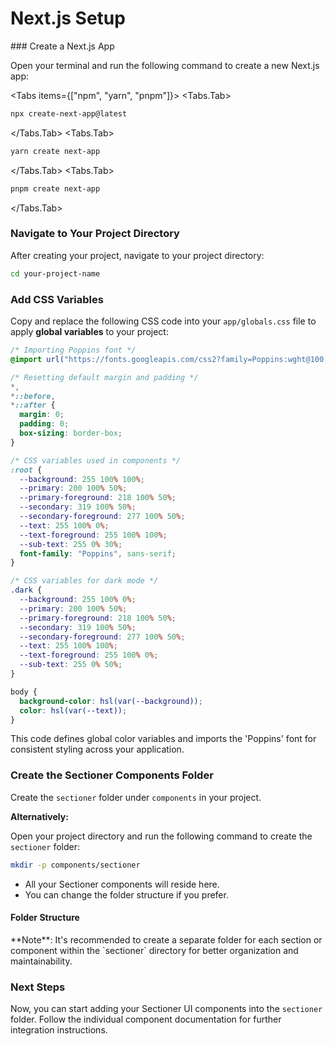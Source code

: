 # Next.js Setup


<Steps>
### Create a Next.js App

Open your terminal and run the following command to create a new Next.js app:

<Tabs items={["npm", "yarn", "pnpm"]}>
  <Tabs.Tab>
  ```bash copy
  npx create-next-app@latest
  ```
  </Tabs.Tab>
  <Tabs.Tab>
  ```bash copy
  yarn create next-app
  ```
  </Tabs.Tab>
  <Tabs.Tab>
  ```bash copy
  pnpm create next-app
  ```
  </Tabs.Tab>
</Tabs>

### Navigate to Your Project Directory

After creating your project, navigate to your project directory:

```bash copy
cd your-project-name
```

### Add CSS Variables

Copy and replace the following CSS code into your `app/globals.css` file to apply **global variables** to your project:

```css showLineNumbers filename="globals.css" copy
/* Importing Poppins font */
@import url("https://fonts.googleapis.com/css2?family=Poppins:wght@100;200;300;400;500;600;700;800;900&display=swap");

/* Resetting default margin and padding */
*,
*::before,
*::after {
  margin: 0;
  padding: 0;
  box-sizing: border-box;
}

/* CSS variables used in components */
:root {
  --background: 255 100% 100%;
  --primary: 200 100% 50%;
  --primary-foreground: 218 100% 50%;
  --secondary: 319 100% 50%;
  --secondary-foreground: 277 100% 50%;
  --text: 255 100% 0%;
  --text-foreground: 255 100% 100%;
  --sub-text: 255 0% 30%;
  font-family: "Poppins", sans-serif;
}

/* CSS variables for dark mode */
.dark {
  --background: 255 100% 0%;
  --primary: 200 100% 50%;
  --primary-foreground: 218 100% 50%;
  --secondary: 319 100% 50%;
  --secondary-foreground: 277 100% 50%;
  --text: 255 100% 100%;
  --text-foreground: 255 100% 0%;
  --sub-text: 255 0% 50%;
}

body {
  background-color: hsl(var(--background));
  color: hsl(var(--text));
}
```

This code defines global color variables and imports the 'Poppins' font for consistent styling across your application.

### Create the Sectioner Components Folder

Create the `sectioner` folder under `components` in your project.

**Alternatively:**

Open your project directory and run the following command to create the `sectioner` folder:

```bash copy
mkdir -p components/sectioner
```

- All your Sectioner components will reside here.
- You can change the folder structure if you prefer.


#### Folder Structure

<FileTree>
  <FileTree.Folder name="your-project" defaultOpen>
    <FileTree.Folder name="node_modules" />
    <FileTree.Folder name="public" />
    <FileTree.Folder name="styles" defaultOpen>
      <FileTree.File name="globals.css" />
    </FileTree.Folder>
    <FileTree.Folder name="components" defaultOpen>
      <FileTree.Folder name="sectioner" defaultOpen>
        <FileTree.Folder name="component-name" defaultOpen>
          <FileTree.File name="sectioner-component.jsx" />
          <FileTree.File name="sectioner-component.module.css" />
        </FileTree.Folder>
      </FileTree.Folder>
    </FileTree.Folder>
    <FileTree.File name="pages" defaultOpen>
      <FileTree.File name="_app.js" />
      <FileTree.File name="index.js" />
    </FileTree.File>
    <FileTree.File name="package.json" />
    <FileTree.File name="next.config.js" />
  </FileTree.Folder>
</FileTree>


<Callout type="warning" emoji="💡">
**Note**: It's recommended to create a separate folder for each section or component within the `sectioner` directory for better organization and maintainability.
</Callout>

### Next Steps

Now, you can start adding your Sectioner UI components into the `sectioner` folder. Follow the individual component documentation for further integration instructions.

</Steps>
